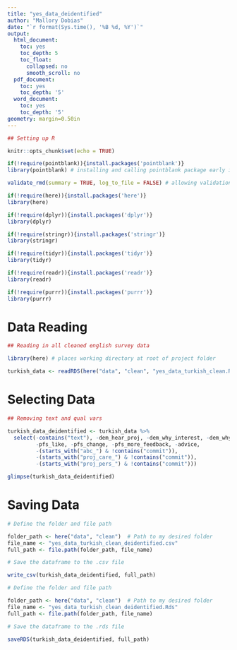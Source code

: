 ```yaml
---
title: "yes_data_deidentified"
author: "Mallory Dobias"
date: "`r format(Sys.time(), '%B %d, %Y')`"
output:
  html_document:
    toc: yes
    toc_depth: 5
    toc_float:
      collapsed: no
      smooth_scroll: no
  pdf_document:
    toc: yes
    toc_depth: '5'
  word_document:
    toc: yes
    toc_depth: '5'
geometry: margin=0.50in
---
```


```r

## Setting up R

knitr::opts_chunk$set(echo = TRUE)

if(!require(pointblank)){install.packages('pointblank')}
library(pointblank) # installing and calling pointblank package early in Markdown

validate_rmd(summary = TRUE, log_to_file = FALSE) # allowing validation from pointblank package within Markdown

```

```r

if(!require(here)){install.packages('here')}
library(here)

if(!require(dplyr)){install.packages('dplyr')}
library(dplyr)

if(!require(stringr)){install.packages('stringr')}
library(stringr)

if(!require(tidyr)){install.packages('tidyr')}
library(tidyr)

if(!require(readr)){install.packages('readr')}
library(readr)

if(!require(purrr)){install.packages('purrr')}
library(purrr)

```

# Data Reading

```r

## Reading in all cleaned english survey data

library(here) # places working directory at root of project folder

turkish_data <- readRDS(here("data", "clean", "yes_data_turkish_clean.Rds")) # directing to data from project folder root

```

# Selecting Data

```r

## Removing text and qual vars

turkish_data_deidentified <- turkish_data %>%
  select(-contains("text"), -dem_hear_proj, -dem_why_interest, -dem_why_no_support, 
         -pfs_like, -pfs_change, -pfs_more_feedback, -advice,
         -(starts_with("abc_") & !contains("commit")), 
         -(starts_with("proj_care_") & !contains("commit")),
         -(starts_with("proj_pers_") & !contains("commit")))

glimpse(turkish_data_deidentified)

```

# Saving Data

```r

# Define the folder and file path

folder_path <- here("data", "clean")  # Path to my desired folder
file_name <- "yes_data_turkish_clean_deidentified.csv"
full_path <- file.path(folder_path, file_name)

# Save the dataframe to the .csv file

write_csv(turkish_data_deidentified, full_path)

# Define the folder and file path

folder_path <- here("data", "clean")  # Path to my desired folder
file_name <- "yes_data_turkish_clean_deidentified.Rds"
full_path <- file.path(folder_path, file_name)

# Save the dataframe to the .rds file

saveRDS(turkish_data_deidentified, full_path)

```
